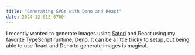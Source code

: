 ```yaml
---
title: "Generating SVGs with Deno and React"
date: 2024-12-01Z-0700
---
```


I recently wanted to generate images using [Satori]() and React using my favorite TypeScript runtime, [Deno](). It can be a little tricky to setup, but being able to use React and Deno to generate images is magical.
